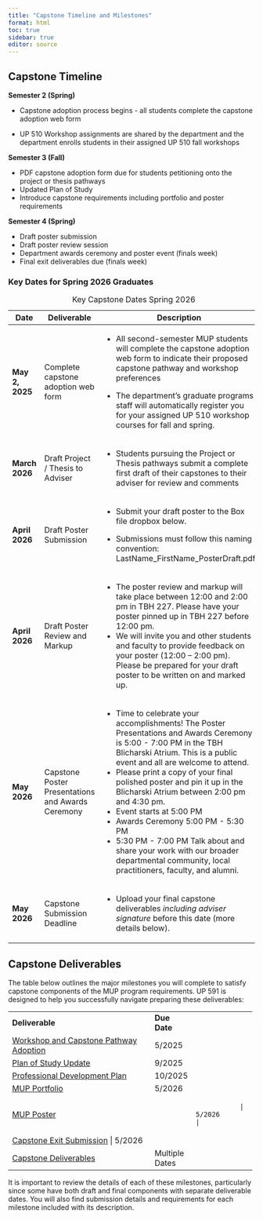 ```yaml
---
title: "Capstone Timeline and Milestones"
format: html
toc: true
sidebar: true
editor: source
---
```


## Capstone Timeline

**Semester 2 (Spring)**

-   Capstone adoption process begins - all students complete the capstone adoption web form

-   UP 510 Workshop assignments are shared by the department and the department enrolls students in their assigned UP 510 fall workshops

**Semester 3 (Fall)**

-   PDF capstone adoption form due for students petitioning onto the project or thesis pathways
-   Updated Plan of Study
-   Introduce capstone requirements including portfolio and poster requirements

**Semester 4 (Spring)**

-   Draft poster submission
-   Draft poster review session
-   Department awards ceremony and poster event (finals week)
-   Final exit deliverables due (finals week)

### Key Dates for Spring 2026 Graduates

+-----------------+---------------------------------------------------+------------------------------------------------------------------------------------------------------------------------------------------------------------------------------------------------+
| Date            | Deliverable                                       | Description                                                                                                                                                                                    |
+=================+===================================================+================================================================================================================================================================================================+
| **May 2, 2025** | Complete capstone adoption web form               | -   All second-semester MUP students will complete the capstone adoption web form to indicate their proposed capstone pathway and workshop preferences                                         |
|                 |                                                   |                                                                                                                                                                                                |
|                 |                                                   | -   The department's graduate programs staff will automatically register you for your assigned UP 510 workshop courses for fall and spring.                                                    |
+-----------------+---------------------------------------------------+------------------------------------------------------------------------------------------------------------------------------------------------------------------------------------------------+
| **March 2026**  | Draft Project / Thesis to Adviser                 | -   Students pursuing the Project or Thesis pathways submit a complete first draft of their capstones to their adviser for review and comments                                                 |
+-----------------+---------------------------------------------------+------------------------------------------------------------------------------------------------------------------------------------------------------------------------------------------------+
| **April 2026**  | Draft Poster Submission                           | -   Submit your draft poster to the Box file dropbox below.                                                                                                                                    |
|                 |                                                   |                                                                                                                                                                                                |
|                 |                                                   | -   Submissions must follow this naming convention: LastName_FirstName_PosterDraft.pdf                                                                                                         |
+-----------------+---------------------------------------------------+------------------------------------------------------------------------------------------------------------------------------------------------------------------------------------------------+
| **April 2026**  | Draft Poster Review and Markup                    | -   The poster review and markup will take place between 12:00 and 2:00 pm in TBH 227. Please have your poster pinned up in TBH 227 before 12:00 pm.                                           |
|                 |                                                   | -   We will invite you and other students and faculty to provide feedback on your poster (12:00 – 2:00 pm). Please be prepared for your draft poster to be written on and marked up.           |
+-----------------+---------------------------------------------------+------------------------------------------------------------------------------------------------------------------------------------------------------------------------------------------------+
| **May 2026**    | Capstone Poster Presentations and Awards Ceremony | -   Time to celebrate your accomplishments! The Poster Presentations and Awards Ceremony is 5:00 - 7:00 PM in the TBH Blicharski Atrium. This is a public event and all are welcome to attend. |
|                 |                                                   | -   Please print a copy of your final polished poster and pin it up in the Blicharski Atrium between 2:00 pm and 4:30 pm.                                                                      |
|                 |                                                   | -   Event starts at 5:00 PM                                                                                                                                                                    |
|                 |                                                   | -   Awards Ceremony 5:00 PM - 5:30 PM                                                                                                                                                          |
|                 |                                                   | -   5:30 PM - 7:00 PM Talk about and share your work with our broader departmental community, local practitioners, faculty, and alumni.                                                        |
+-----------------+---------------------------------------------------+------------------------------------------------------------------------------------------------------------------------------------------------------------------------------------------------+
| **May 2026**    | Capstone Submission Deadline                      | -   Upload your final capstone deliverables *including adviser signature* before this date (more details below).                                                                               |
+-----------------+---------------------------------------------------+------------------------------------------------------------------------------------------------------------------------------------------------------------------------------------------------+

: Key Capstone Dates Spring 2026

## Capstone Deliverables

The table below outlines the major milestones you will complete to satisfy capstone components of the MUP program requirements. UP 591 is designed to help you successfully navigate preparing these deliverables:

+-------------------------------------------------------------------+----------------+
| **Deliverable**                                                   | **Due Date**   |
+-------------------------------------------------------------------+----------------+
| [Workshop and Capstone Pathway Adoption](01_capstoneadoption.qmd) | 5/2025         |
+-------------------------------------------------------------------+----------------+
| [Plan of Study Update](02_planofstudy.qmd)                        | 9/2025         |
+-------------------------------------------------------------------+----------------+
| [Professional Development Plan](03_developmentplan.qmd)           | 10/2025        |
+-------------------------------------------------------------------+----------------+
| [MUP Portfolio](04_portfolio.qmd)                                 | 5/2026         |
+-------------------------------------------------------------------+----------------+
| [MUP Poster](05_poster.qmd)                                                        | 5/2026         |
+-------------------------------------------------------------------+----------------+
| [Capstone Exit Submission](06_capstoneexit.qmd)                                                | 5/2026         |
+-------------------------------------------------------------------+----------------+
| [Capstone Deliverables](06_capstone.qmd)                          | Multiple Dates |
+-------------------------------------------------------------------+----------------+

It is important to review the details of each of these milestones, particularly since some have both draft and final components with separate deliverable dates. You will also find submission details and requirements for each milestone included with its description.
